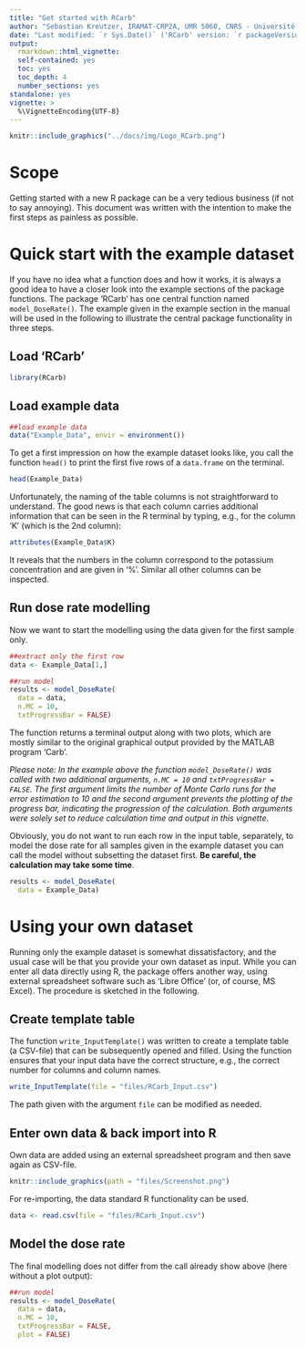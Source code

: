 ```yaml
---
title: "Get started with RCarb"
author: "Sebastian Kreutzer, IRAMAT-CRP2A, UMR 5060, CNRS - Université Bordeaux Montagine (France) & <br> Barbara Mauz, Department of Geography and Geology, University of Salzburg, Salzburg (Austria)"
date: "Last modified: `r Sys.Date()` ('RCarb' version: `r packageVersion('RCarb')`)"
output: 
  rmarkdown::html_vignette:
  self-contained: yes
  toc: yes
  toc_depth: 4
  number_sections: yes
standalone: yes
vignette: >
  %\VignetteEncoding{UTF-8}
---
```


```r
knitr::include_graphics("../docs/img/Logo_RCarb.png")
```

# Scope

Getting started with a new R package can be a very tedious business (if not to say annoying). 
This document was written with the intention to make the first steps as painless as possible. 

# Quick start with the example dataset

If you have no idea what a function does and how it works, it is always a good idea to have a 
closer look into the example sections of the package functions. The package 'RCarb' has 
one central function named `model_DoseRate()`. The example given in the example section in 
the manual will be used in the following to illustrate the central package functionality in three steps.

## Load 'RCarb'
```r
library(RCarb)
```

## Load example data

```r
##load example data
data("Example_Data", envir = environment())
```

To get a first impression on how the example dataset looks like, you call the function `head()` to
print the first five rows of a `data.frame` on the terminal.

```r
head(Example_Data)
```

Unfortunately, the naming of the table columns is not straightforward to understand. The good news 
is that each column carries additional information that can be seen in the R terminal by 
typing, e.g., for the column 'K' (which is the 2nd column):

```r
attributes(Example_Data$K)
```

It reveals that the numbers in the column correspond to the potassium concentration and are
given in '%'. Similar all other columns can be inspected.

## Run dose rate modelling

Now we want to start the modelling using the data given for the first sample only.

```r
##extract only the first row 
data <- Example_Data[1,]

##run model 
results <- model_DoseRate(
  data = data,
  n.MC = 10, 
  txtProgressBar = FALSE)
```

The function returns a terminal output along with two plots, which are mostly similar to the
original graphical output provided by the MATLAB program 'Carb'. 

*Please note: In the example above the function `model_DoseRate()` was called with two additional 
arguments, `n.MC = 10` and `txtProgressBar = FALSE`. The first argument limits the number of Monte Carlo runs
for the error estimation to 10 and the second argument prevents the plotting of the progress bar, 
indicating the progression of the calculation. Both arguments were solely set to reduce calculation 
time and output in this vignette.*

Obviously, you do not want to run each row in the input table, separately, to model the dose rate
for all samples given in the example dataset you can call the model without subsetting the dataset first.
**Be careful, the calculation may take some time**.

```r
results <- model_DoseRate(
  data = Example_Data)
```

# Using your own dataset

Running only the example dataset is somewhat dissatisfactory, and the usual case will be that
you provide your own dataset as input. While you can enter all data directly using R, the package
offers another way, using external spreadsheet software such as 'Libre Office' (or, of course, MS Excel).
The procedure is sketched in the following. 

## Create template table

The function `write_InputTemplate()` was written to create a template table (a CSV-file) that 
can be subsequently opened and filled. Using the function ensures that your input data have the 
correct structure, e.g., the correct number for columns and column names. 

```r
write_InputTemplate(file = "files/RCarb_Input.csv")
```


The path given with the argument `file` can be modified as needed.

## Enter own data & back import into R

Own data are added using an external spreadsheet program and then save again as CSV-file. 

```r
knitr::include_graphics(path = "files/Screenshot.png")
```

For re-importing, the data standard R functionality can be used. 

```r
data <- read.csv(file = "files/RCarb_Input.csv")
```

## Model the dose rate

The final modelling does not differ from the call already show above (here without a plot output):

```r
##run model 
results <- model_DoseRate(
  data = data,
  n.MC = 10, 
  txtProgressBar = FALSE, 
  plot = FALSE)
```


